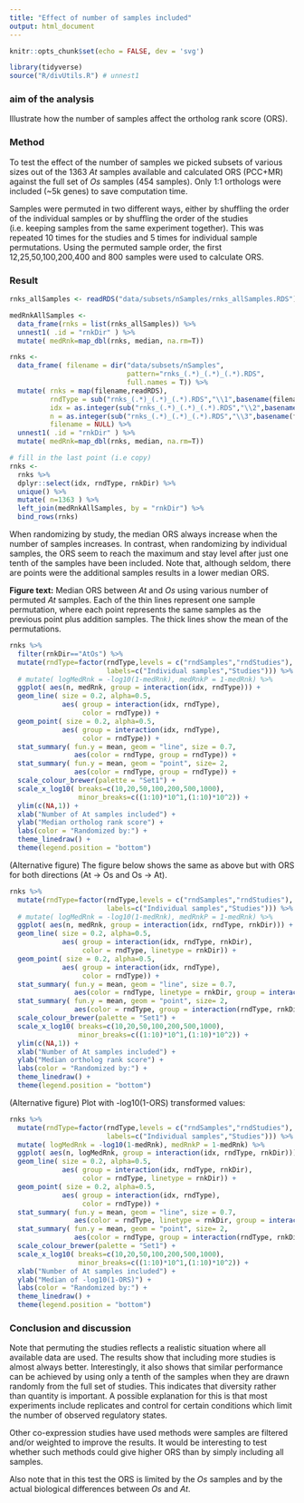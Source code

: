 ```yaml
---
title: "Effect of number of samples included"
output: html_document
---
```


```r
knitr::opts_chunk$set(echo = FALSE, dev = 'svg')
```

```r
library(tidyverse)
source("R/divUtils.R") # unnest1
```

### aim of the analysis

Illustrate how the number of samples affect the ortholog rank score (ORS).

### Method

To test the effect of the number of samples we picked subsets of various sizes out of the 1363 _At_ samples available and calculated ORS (PCC+MR) against the full set of _Os_ samples (454 samples). Only 1:1 orthologs were included (~5k genes) to save computation time.

Samples were permuted in two different ways, either by shuffling the order of the individual samples or by shuffling the order of the studies (i.e. keeping samples from the same experiment together). This was repeated 10 times for the studies and 5 times for individual sample permutations. Using the permuted sample order, the first 12,25,50,100,200,400 and 800 samples were used to calculate ORS.

### Result

```r

rnks_allSamples <- readRDS("data/subsets/nSamples/rnks_allSamples.RDS")

medRnkAllSamples <- 
  data_frame(rnks = list(rnks_allSamples)) %>% 
  unnest1( .id = "rnkDir" ) %>% 
  mutate( medRnk=map_dbl(rnks, median, na.rm=T))

rnks <- 
  data_frame( filename = dir("data/subsets/nSamples",
                             pattern="rnks_(.*)_(.*)_(.*).RDS",
                             full.names = T)) %>%
  mutate( rnks = map(filename,readRDS),
          rndType = sub("rnks_(.*)_(.*)_(.*).RDS","\\1",basename(filename)),
          idx = as.integer(sub("rnks_(.*)_(.*)_(.*).RDS","\\2",basename(filename))),
          n = as.integer(sub("rnks_(.*)_(.*)_(.*).RDS","\\3",basename(filename))),
          filename = NULL) %>% 
  unnest1( .id = "rnkDir" ) %>% 
  mutate( medRnk=map_dbl(rnks, median, na.rm=T))

# fill in the last point (i.e copy)
rnks <- 
  rnks %>% 
  dplyr::select(idx, rndType, rnkDir) %>%
  unique() %>% 
  mutate( n=1363 ) %>% 
  left_join(medRnkAllSamples, by = "rnkDir") %>% 
  bind_rows(rnks)

```

When randomizing by study, the median ORS always increase when the number of samples increases. In contrast, when randomizing by individual samples, the ORS seem to reach the maximum and stay level after just one tenth of the samples have been included. Note that, although seldom, there are points were the additional samples results in a lower median ORS.

__Figure text:__ Median ORS between _At_ and _Os_ using various number of permuted _At_ samples. Each of the thin lines represent one sample permutation, where each point represents the same samples as the previous point plus addition samples. The thick lines show the mean of the permutations.

```r
rnks %>% 
  filter(rnkDir=="AtOs") %>% 
  mutate(rndType=factor(rndType,levels = c("rndSamples","rndStudies"), 
                        labels=c("Individual samples","Studies"))) %>% 
  # mutate( logMedRnk = -log10(1-medRnk), medRnkP = 1-medRnk) %>% 
  ggplot( aes(n, medRnk, group = interaction(idx, rndType))) +
  geom_line( size = 0.2, alpha=0.5,
             aes( group = interaction(idx, rndType),
                  color = rndType)) +
  geom_point( size = 0.2, alpha=0.5,
             aes( group = interaction(idx, rndType),
                  color = rndType)) +
  stat_summary( fun.y = mean, geom = "line", size = 0.7,
                aes(color = rndType, group = rndType)) +
  stat_summary( fun.y = mean, geom = "point", size= 2,
                aes(color = rndType, group = rndType)) +
  scale_colour_brewer(palette = "Set1") +
  scale_x_log10( breaks=c(10,20,50,100,200,500,1000),
                 minor_breaks=c((1:10)*10^1,(1:10)*10^2)) +
  ylim(c(NA,1)) +
  xlab("Number of At samples included") +
  ylab("Median ortholog rank score") +
  labs(color = "Randomized by:") +
  theme_linedraw() +
  theme(legend.position = "bottom")
```

(Alternative figure) The figure below shows the same as above but with ORS for both directions (At -> Os and Os -> At). 

```r
rnks %>% 
  mutate(rndType=factor(rndType,levels = c("rndSamples","rndStudies"), 
                        labels=c("Individual samples","Studies"))) %>% 
  # mutate( logMedRnk = -log10(1-medRnk), medRnkP = 1-medRnk) %>% 
  ggplot( aes(n, medRnk, group = interaction(idx, rndType, rnkDir))) +
  geom_line( size = 0.2, alpha=0.5,
             aes( group = interaction(idx, rndType, rnkDir),
                  color = rndType, linetype = rnkDir)) +
  geom_point( size = 0.2, alpha=0.5,
             aes( group = interaction(idx, rndType),
                  color = rndType)) +
  stat_summary( fun.y = mean, geom = "line", size = 0.7,
                aes(color = rndType, linetype = rnkDir, group = interaction(rndType, rnkDir))) +
  stat_summary( fun.y = mean, geom = "point", size= 2,
                aes(color = rndType, group = interaction(rndType, rnkDir))) +
  scale_colour_brewer(palette = "Set1") +
  scale_x_log10( breaks=c(10,20,50,100,200,500,1000),
                 minor_breaks=c((1:10)*10^1,(1:10)*10^2)) +
  ylim(c(NA,1)) +
  xlab("Number of At samples included") +
  ylab("Median ortholog rank score") +
  labs(color = "Randomized by:") +
  theme_linedraw() +
  theme(legend.position = "bottom")

```

(Alternative figure) Plot with -log10(1-ORS) transformed values:

```r
rnks %>% 
  mutate(rndType=factor(rndType,levels = c("rndSamples","rndStudies"), 
                        labels=c("Individual samples","Studies"))) %>% 
  mutate( logMedRnk = -log10(1-medRnk), medRnkP = 1-medRnk) %>% 
  ggplot( aes(n, logMedRnk, group = interaction(idx, rndType, rnkDir))) +
  geom_line( size = 0.2, alpha=0.5,
             aes( group = interaction(idx, rndType, rnkDir),
                  color = rndType, linetype = rnkDir)) +
  geom_point( size = 0.2, alpha=0.5,
             aes( group = interaction(idx, rndType),
                  color = rndType)) +
  stat_summary( fun.y = mean, geom = "line", size = 0.7,
                aes(color = rndType, linetype = rnkDir, group = interaction(rndType, rnkDir))) +
  stat_summary( fun.y = mean, geom = "point", size= 2,
                aes(color = rndType, group = interaction(rndType, rnkDir))) +
  scale_colour_brewer(palette = "Set1") +
  scale_x_log10( breaks=c(10,20,50,100,200,500,1000),
                 minor_breaks=c((1:10)*10^1,(1:10)*10^2)) +
  xlab("Number of At samples included") +
  ylab("Median of -log10(1-ORS)") +
  labs(color = "Randomized by:") +
  theme_linedraw() +
  theme(legend.position = "bottom")

```

### Conclusion and discussion


Note that permuting the studies reflects a realistic situation where all available data are used. The results show that including more studies is almost always better. Interestingly, it also shows that similar performance can be achieved by using only a tenth of the samples when they are drawn randomly from the full set of studies. This indicates that diversity rather than quantity is important. A possible explanation for this is that most experiments include replicates and control for certain conditions which limit the number of observed regulatory states.

Other co-expression studies have used methods were samples are filtered and/or weighted to improve the results. It would be interesting to test whether such methods could give higher ORS than by simply including all samples.

Also note that in this test the ORS is limited by the _Os_ samples and by the actual biological differences between _Os_ and _At_.
